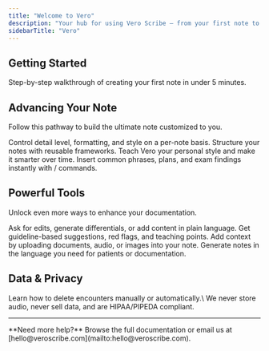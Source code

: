 ```yaml
---
title: "Welcome to Vero"
description: "Your hub for using Vero Scribe — from your first note to advanced, customized workflows."
sidebarTitle: "Vero"
---
```


## Getting Started

<Card title="Quickstart Guide" icon="rocket" horizontal="false" href="quickstart">
  Step-by-step walkthrough of creating your first note in under 5 minutes.
</Card>

## Advancing Your Note

Follow this pathway to build the ultimate note customized to you.

<Columns cols={1}>
  <Card title="Note Customization" icon="sliders" href="notecustomization">
    Control detail level, formatting, and style on a per-note basis.
  </Card>
  <Card title="Templates" icon="grid-2-plus" href="templates">
    Structure your notes with reusable frameworks.
  </Card>
  <Card title="Learnings" icon="brain" href="learn">
    Teach Vero your personal style and make it smarter over time.
  </Card>
  <Card title="Snippets" icon="scissors" href="snippets">
    Insert common phrases, plans, and exam findings instantly with / commands.
  </Card>
</Columns>

## Powerful Tools

Unlock even more ways to enhance your documentation.

<Columns cols={2}>
  <Card title="Vero Chat" icon="thought-bubble" href="verochat">
    Ask for edits, generate differentials, or add content in plain language.
  </Card>
  <Card title="Insights" icon="lightbulb" href="insights">
    Get guideline-based suggestions, red flags, and teaching points.
  </Card>
  <Card title="Uploads" icon="upload" href="/essentials/images">
    Add context by uploading documents, audio, or images into your note.
  </Card>
  <Card title="Multilingual" icon="book-sparkles" href="/essentials/reusable-snippets">
    Generate notes in the language you need for patients or documentation.
  </Card>
</Columns>

## Data & Privacy

<Card title="Data Management" icon="trash" href="datamanagement">
  Learn how to delete encounters manually or automatically.\
  We never store audio, never sell data, and are HIPAA/PIPEDA compliant.
</Card>

---

<Note>
  **Need more help?** Browse the full documentation or email us at [hello@veroscribe.com](mailto:hello@veroscribe.com).
</Note>